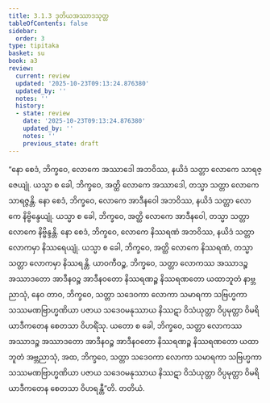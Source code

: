 ```yaml
---
title: 3.1.3 ဒုတိယအဿာဒသုတ္တ
tableOfContents: false
sidebar:
  order: 3
type: tipitaka
basket: su
book: a3
review:
  current: review
  updated: '2025-10-23T09:13:24.876380'
  updated_by: ''
  notes: ''
  history:
  - state: review
    date: '2025-10-23T09:13:24.876380'
    updated_by: ''
    notes: ''
    previous_state: draft
---
```



<ReviewStatus review={frontmatter.review} showDetails={true} />

<HypothesisAnnotation frontmatter={frontmatter} />

<DynamicBreadcrumb />

<Division number="106" book="a3" e="ch" v="15" p="262">

<Paragraph number="876" book="a3">
“နော စေဒံ, ဘိက္ခဝေ, လောကေ အဿာဒေါ အဘဝိဿ, နယိဒံ သတ္တာ လောကေ သာရဇ္ဇေယျုံ. ယသ္မာ စ ခေါ, ဘိက္ခဝေ, အတ္ထိ လောကေ အဿာဒေါ, တသ္မာ သတ္တာ လောကေ သာရဇ္ဇန္တိ. နော စေဒံ, ဘိက္ခဝေ, လောကေ အာဒီနဝေါ အဘဝိဿ, နယိဒံ သတ္တာ လောကေ နိဗ္ဗိန္ဒေယျုံ. ယသ္မာ စ ခေါ, ဘိက္ခဝေ, အတ္ထိ လောကေ အာဒီနဝေါ, တသ္မာ သတ္တာ လောကေ နိဗ္ဗိန္ဒန္တိ. နော စေဒံ, ဘိက္ခဝေ, လောကေ နိဿရဏံ အဘဝိဿ, နယိဒံ သတ္တာ လောကမှာ နိဿရေယျုံ. ယသ္မာ စ ခေါ, ဘိက္ခဝေ, အတ္ထိ လောကေ နိဿရဏံ, တသ္မာ သတ္တာ လောကမှာ နိဿရန္တိ. ယာဝကီဝဉ္စ, ဘိက္ခဝေ, သတ္တာ လောကဿ အဿာဒဉ္စ အဿာဒတော အာဒီနဝဉ္စ အာဒီနဝတော နိဿရဏဉ္စ နိဿရဏတော ယထာဘူတံ နာဗ္ဘညာသုံ, နေဝ တာဝ, ဘိက္ခဝေ, သတ္တာ သဒေဝကာ လောကာ သမာရကာ သဗြဟ္မကာ သဿမဏဗြာဟ္မဏိယာ ပဇာယ သဒေဝမနုဿာယ နိဿဋာ ဝိသံယုတ္တာ ဝိပ္ပမုတ္တာ ဝိမရိယာဒီကတေန စေတသာ ဝိဟရိံသု. ယတော စ ခေါ, ဘိက္ခဝေ, သတ္တာ လောကဿ အဿာဒဉ္စ အဿာဒတော အာဒီနဝဉ္စ အာဒီနဝတော နိဿရဏဉ္စ နိဿရဏတော ယထာဘူတံ အဗ္ဘညာသုံ, အထ, ဘိက္ခဝေ, သတ္တာ သဒေဝကာ လောကာ သမာရကာ သဗြဟ္မကာ သဿမဏဗြာဟ္မဏိယာ ပဇာယ သဒေဝမနုဿာယ နိဿဋာ ဝိသံယုတ္တာ ဝိပ္ပမုတ္တာ ဝိမရိယာဒီကတေန စေတသာ ဝိဟရန္တီ”တိ.

</Paragraph>
</Division>

<Paragraph number="877" type="center" book="a3">
တတိယံ.
</Paragraph>
